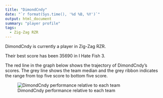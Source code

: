 ```yaml
---
title: "DimondCndy"
date: "`r format(Sys.time(), '%d %B, %Y')`"
output: html_document
summary: "player profile"
tags:
  - Zig-Zag RZR
---
```


DimondCndy is currently a player in Zig-Zag RZR.

Their best score has been 35690 in I Hate Fish 3.

The red line in the graph below shows the trajectory of DimondCndy's scores. The grey line shows the team median and the grey ribbon indicates the range from top five score to bottom five score.

![DimondCndy performance relative to each team](DimondCndy.jpg)
